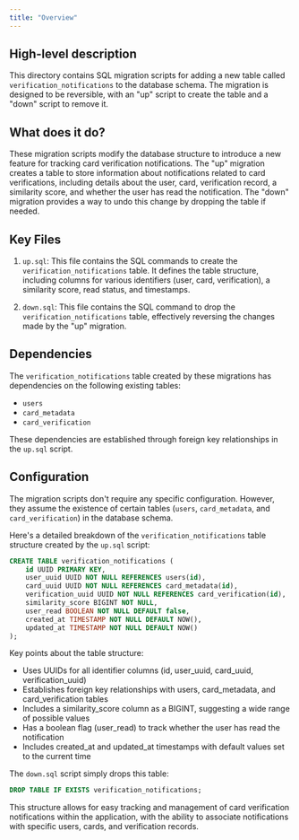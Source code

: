 ```yaml
---
title: "Overview"
---
```


## High-level description
This directory contains SQL migration scripts for adding a new table called `verification_notifications` to the database schema. The migration is designed to be reversible, with an "up" script to create the table and a "down" script to remove it.

## What does it do?
These migration scripts modify the database structure to introduce a new feature for tracking card verification notifications. The "up" migration creates a table to store information about notifications related to card verifications, including details about the user, card, verification record, a similarity score, and whether the user has read the notification. The "down" migration provides a way to undo this change by dropping the table if needed.

## Key Files

1. `up.sql`: This file contains the SQL commands to create the `verification_notifications` table. It defines the table structure, including columns for various identifiers (user, card, verification), a similarity score, read status, and timestamps.

2. `down.sql`: This file contains the SQL command to drop the `verification_notifications` table, effectively reversing the changes made by the "up" migration.

## Dependencies
The `verification_notifications` table created by these migrations has dependencies on the following existing tables:
- `users`
- `card_metadata`
- `card_verification`

These dependencies are established through foreign key relationships in the `up.sql` script.

## Configuration
The migration scripts don't require any specific configuration. However, they assume the existence of certain tables (`users`, `card_metadata`, and `card_verification`) in the database schema.

Here's a detailed breakdown of the `verification_notifications` table structure created by the `up.sql` script:

```sql
CREATE TABLE verification_notifications (
    id UUID PRIMARY KEY,
    user_uuid UUID NOT NULL REFERENCES users(id),
    card_uuid UUID NOT NULL REFERENCES card_metadata(id),
    verification_uuid UUID NOT NULL REFERENCES card_verification(id),
    similarity_score BIGINT NOT NULL,
    user_read BOOLEAN NOT NULL DEFAULT false,
    created_at TIMESTAMP NOT NULL DEFAULT NOW(),
    updated_at TIMESTAMP NOT NULL DEFAULT NOW()
);
```

Key points about the table structure:
- Uses UUIDs for all identifier columns (id, user_uuid, card_uuid, verification_uuid)
- Establishes foreign key relationships with users, card_metadata, and card_verification tables
- Includes a similarity_score column as a BIGINT, suggesting a wide range of possible values
- Has a boolean flag (user_read) to track whether the user has read the notification
- Includes created_at and updated_at timestamps with default values set to the current time

The `down.sql` script simply drops this table:

```sql
DROP TABLE IF EXISTS verification_notifications;
```

This structure allows for easy tracking and management of card verification notifications within the application, with the ability to associate notifications with specific users, cards, and verification records.